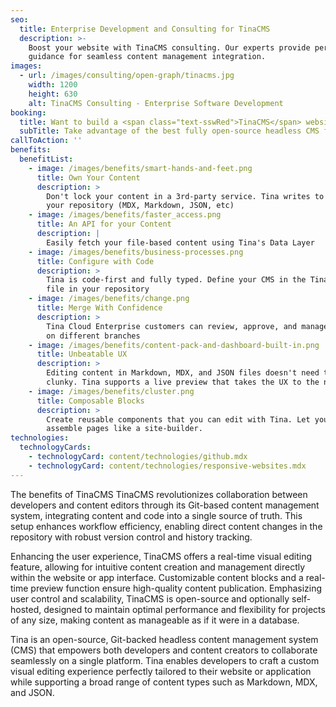 ```yaml
---
seo:
  title: Enterprise Development and Consulting for TinaCMS
  description: >-
    Boost your website with TinaCMS consulting. Our experts provide personalized
    guidance for seamless content management integration.
images:
  - url: /images/consulting/open-graph/tinacms.jpg
    width: 1200
    height: 630
    alt: TinaCMS Consulting - Enterprise Software Development
booking:
  title: Want to build a <span class="text-sswRed">TinaCMS</span> website?
  subTitle: Take advantage of the best fully open-source headless CMS for Git
callToAction: ''
benefits:
  benefitList:
    - image: /images/benefits/smart-hands-and-feet.png
      title: Own Your Content
      description: >
        Don't lock your content in a 3rd-party service. Tina writes to files in
        your repository (MDX, Markdown, JSON, etc)
    - image: /images/benefits/faster_access.png
      title: An API for your Content
      description: |
        Easily fetch your file-based content using Tina's Data Layer
    - image: /images/benefits/business-processes.png
      title: Configure with Code
      description: >
        Tina is code-first and fully typed. Define your CMS in the Tina config
        file in your repository
    - image: /images/benefits/change.png
      title: Merge With Confidence
      description: >
        Tina Cloud Enterprise customers can review, approve, and manage content
        on different branches
    - image: /images/benefits/content-pack-and-dashboard-built-in.png
      title: Unbeatable UX
      description: >
        Editing content in Markdown, MDX, and JSON files doesn't need to feel
        clunky. Tina supports a live preview that takes the UX to the next level
    - image: /images/benefits/cluster.png
      title: Composable Blocks
      description: >
        Create reusable components that you can edit with Tina. Let your team
        assemble pages like a site-builder.
technologies:
  technologyCards:
    - technologyCard: content/technologies/github.mdx
    - technologyCard: content/technologies/responsive-websites.mdx
---
```


The benefits of TinaCMS
TinaCMS revolutionizes collaboration between developers and content editors through its Git-based content management system, integrating content and code into a single source of truth. This setup enhances workflow efficiency, enabling direct content changes in the repository with robust version control and history tracking.

Enhancing the user experience, TinaCMS offers a real-time visual editing feature, allowing for intuitive content creation and management directly within the website or app interface. Customizable content blocks and a real-time preview function ensure high-quality content publication. Emphasizing user control and scalability, TinaCMS is open-source and optionally self-hosted, designed to maintain optimal performance and flexibility for projects of any size, making content as manageable as if it were in a database.

<VideoEmbed url="https://www.youtube.com/watch?v=zRkeKSZjlyw" caption="TinaCMS Demo " duration="4min" />

Tina is an open-source, Git-backed headless content management system (CMS) that empowers both developers and content creators to collaborate seamlessly on a single platform. Tina enables developers to craft a custom visual editing experience perfectly tailored to their website or application while supporting a broad range of content types such as Markdown, MDX, and JSON.
